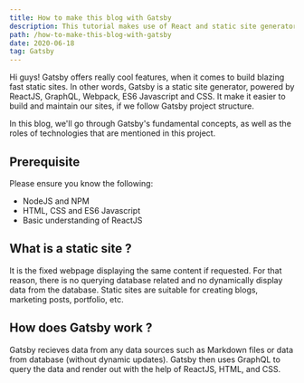 ```yaml
---
title: How to make this blog with Gatsby
description: This tutorial makes use of React and static site generator Gatsby to build fast blogging website
path: /how-to-make-this-blog-with-gatsby
date: 2020-06-18
tag: Gatsby
---
```


Hi guys! Gatsby offers really cool features, when it comes to build blazing fast static sites. In other words, Gatsby is a static site generator, powered by ReactJS, GraphQL, Webpack, ES6 Javascript and CSS.
It make it easier to build and maintain our sites, if we follow Gatsby project structure.

In this blog, we'll go through Gatsby's fundamental concepts, as well as the roles of technologies that are mentioned in this project.

## Prerequisite

Please ensure you know the following:

- NodeJS and NPM
- HTML, CSS and ES6 Javascript
- Basic understanding of ReactJS

## What is a static site ?

It is the fixed webpage displaying the same content if requested. For that reason, there is no querying database related and no dynamically display data from the database.
Static sites are suitable for creating blogs, marketing posts, portfolio, etc.

## How does Gatsby work ?

Gatsby recieves data from any data sources such as Markdown files or data from database (without dynamic updates). Gatsby then uses GraphQL to query the data and render out with the help of ReactJS, HTML, and CSS.
